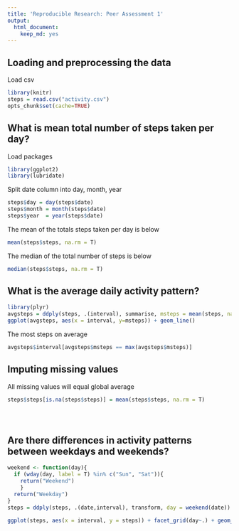 ```yaml
---
title: 'Reproducible Research: Peer Assessment 1'
output:
  html_document:
    keep_md: yes
---
```



## Loading and preprocessing the data


Load csv
```r
library(knitr)
steps = read.csv("activity.csv")
opts_chunk$set(cache=TRUE)
```

## What is mean total number of steps taken per day?
Load packages
```r
library(ggplot2)
library(lubridate)
```

Split date column into day, month, year
```r
steps$day = day(steps$date)
steps$month = month(steps$date)
steps$year  = year(steps$date)
```

The mean of the totals steps taken per day is below
```r
mean(steps$steps, na.rm = T)
```
The median of the total number of steps is below
```r
median(steps$steps, na.rm = T)
```

## What is the average daily activity pattern?
```r
library(plyr)
avgsteps = ddply(steps, .(interval), summarise, msteps = mean(steps, na.rm = T))
ggplot(avgsteps, aes(x = interval, y=msteps)) + geom_line()
```
The most steps on average
```r
avgsteps$interval[avgsteps$msteps == max(avgsteps$msteps)]

```

## Imputing missing values
All missing values will equal global average
```r
steps$steps[is.na(steps$steps)] = mean(steps$steps, na.rm = T)
```
```r
```
```r
```
```r

```




## Are there differences in activity patterns between weekdays and weekends?
```r
weekend <- function(day){
  if (wday(day, label = T) %in% c("Sun", "Sat")){
    return("Weekend")
    }
  return("Weekday")
}
steps = ddply(steps, .(date,interval), transform, day = weekend(date))

ggplot(steps, aes(x = interval, y = steps)) + facet_grid(day~.) + geom_point()
```


